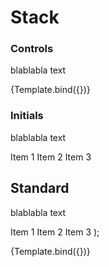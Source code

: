 

<Meta title="Design System/Stack" component={Stack} />

# Stack

### Controls

blablabla text

<Canvas>
  <Story name="controls">{Template.bind({})}</Story>
</Canvas>

### Initials

blablabla text

<Story name="initials">
  <div>
    <Stack direction="column" spacing={2}>
      <Paper>Item 1</Paper>
      <Paper>Item 2</Paper>
      <Paper>Item 3</Paper>
    </Stack>
  </div>
</Story>

## Standard

blablabla text

  <Stack direction="row" spacing={2}>
    <Paper>Item 1</Paper>
    <Paper>Item 2</Paper>
    <Paper>Item 3</Paper>
  </Stack>
);

<Story name="standard">{Template.bind({})}</Story>

